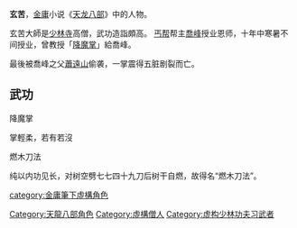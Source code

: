 {{unreferenced|time=2010-10-30T10:12:24+00:00}}
{{金庸人物
|称呼=玄苦大師
|姓名=玄苦
|绰号=
|小说=[[天龍八部_(小說)|天龍八部]]
|门派=[[少林派|少林派]]
|头衔=
|血缘=
|内功=
|轻功=
|武功=[[降魔掌|降魔掌]]<br>[[燃木刀法|燃木刀法]]
|兵器=
}} 
'''玄苦'''，[[金庸|金庸]]小说《[[天龍八部_(小說)|天龙八部]]》中的人物。

玄苦大師是[[少林寺|少林寺]]高僧，武功造詣頗高。
[[丐帮|丐帮]]帮主[[喬峰|喬峰]]授业恩师，十年中寒暑不间授业，曾教授「[[降魔掌|降魔掌]]」給喬峰。

最後被喬峰之父[[蕭遠山|蕭遠山]]偷袭，一掌震得五脏剧裂而亡。

==武功==
;降魔掌
掌輕柔，若有若沒

;燃木刀法
纯以内功见长，对树空劈七七四十九刀后树干自燃，故得名“燃木刀法”。

{{Fict-char-stub}}
[[Category:天龍八部角色|Category:天龍八部角色]]
[[category:金庸筆下虛構角色|category:金庸筆下虛構角色]]
[[Category:虛構僧人|Category:虛構僧人]]
[[Category:虚构少林功夫习武者|Category:虚构少林功夫习武者]]